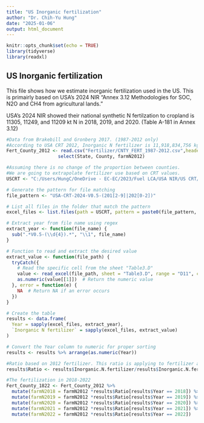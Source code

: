 ```yaml
---
title: "US Inorganic fertilization"
author: "Dr. Chih-Yu Hung"
date: "2025-01-06"
output: html_document
---
```


```r
knitr::opts_chunk$set(echo = TRUE)
library(tidyverse)
library(readxl)
```

## US Inorganic fertilization

This file shows how we estimate inorganic fertilization used in the US. This is primairly based on USA's 2024 NIR "Annex 3.12 Methodologies for SOC, N2O and CH4 from agricultural lands." 

USA's 2024 NIR showed their national synthetic N fertilzation to cropland is 11305, 11249, and 11209 kt N in 2018, 2019, and 2020. (Table A-181 in Annex 3.12)




```r
#Data from Brakebill and Gronberg 2017. (1987-2012 only) 
#According to USA CRT 2012, Inorganic N fertilizer is 11,918,834,756 kg N (NOT t N, the unit is wrong in their CRT), it's equal to sum of farm N 2012 in Brakebill's file
Fert_County_2012 <- read.csv("Fertilizer/CNTY_FERT_1987-2012.csv",header=T) %>%
                   select(State, County, farmN2012)    

#Assuming there is no change of the proportion between counties. 
#We are going to extrapolate fertilizer use based on CRT values. 
USCRT <- "C:/Users/HungC/OneDrive - EC-EC/2023/Fuel LCA/USA NIR/US CRT/USA-CRT-2024-V0.5-submission-started/"

# Generate the pattern for file matching
file_pattern <- "USA-CRT-2024-V0.5-(201[2-9]|202[0-2])"

# List all files in the folder that match the pattern
excel_files <- list.files(path = USCRT, pattern = paste0(file_pattern, ".*\\.xlsx$"), full.names = TRUE)

# Extract year from file name using regex
extract_year <- function(file_name) {
  sub(".*V0.5-(\\d{4}).*", "\\1", file_name)
}

# Function to read and extract the desired value
extract_value <- function(file_path) {
  tryCatch({
    # Read the specific cell from the sheet "Table3.D"
    value <- read_excel(file_path, sheet = "Table3.D", range = "D11", col_names = FALSE, .name_repair = "minimal")
    as.numeric(value[[1]])  # Return the numeric value
  }, error = function(e) {
    NA  # Return NA if an error occurs
  })
}

# Create the table
results <- data.frame(
  Year = sapply(excel_files, extract_year),
  `Inorganic N fertilizer` = sapply(excel_files, extract_value)
)

# Convert the Year column to numeric for proper sorting
results <- results %>% arrange(as.numeric(Year))

#Ratio based on 2012 fertilizer. This ratio is applying to fertilizer at county level in 2012. 
results$Ratio <- results$Inorganic.N.fertilizer/results$Inorganic.N.fertilizer[1]

#The fertilization in 2018-2022
Fert_County_1822 <- Fert_County_2012 %>%
  mutate(farmN2018 = farmN2012 *results$Ratio[results$Year == 2018]) %>%
  mutate(farmN2019 = farmN2012 *results$Ratio[results$Year == 2019]) %>%
  mutate(farmN2020 = farmN2012 *results$Ratio[results$Year == 2020]) %>%
  mutate(farmN2021 = farmN2012 *results$Ratio[results$Year == 2021]) %>%
  mutate(farmN2022 = farmN2012 *results$Ratio[results$Year == 2022]) 


```
